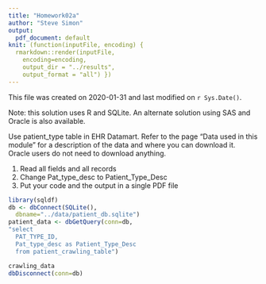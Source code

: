 ```yaml
---
title: "Homework02a"
author: "Steve Simon"
output:
  pdf_document: default
knit: (function(inputFile, encoding) {
  rmarkdown::render(inputFile, 
    encoding=encoding,
    output_dir = "../results", 
    output_format = "all") })  
---
```


This file was created on 2020-01-31 and last modified on `r Sys.Date()`.

Note: this solution uses R and SQLite. An alternate solution using SAS and Oracle is also available.

Use patient_type table in EHR Datamart. Refer to the page "Data used in this module" for a description of the data and where you can download it. Oracle users do not need to download anything.

1. Read all fields and  all records
2. Change Pat_type_desc to Patient_Type_Desc
3. Put your code and the output in a single PDF file

```r
library(sqldf)
db <- dbConnect(SQLite(),
  dbname="../data/patient_db.sqlite")
patient_data <- dbGetQuery(conn=db,  
"select
  PAT_TYPE_ID, 
  Pat_type_desc as Patient_Type_Desc
  from patient_crawling_table")

crawling_data
dbDisconnect(conn=db)
```